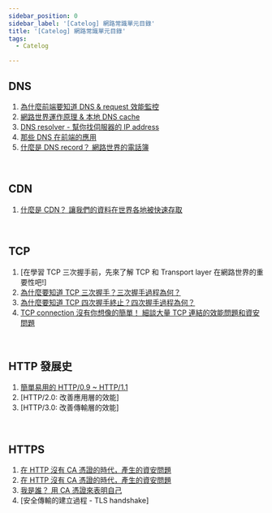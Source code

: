 ```yaml
---
sidebar_position: 0
sidebar_label: '[Catelog] 網路常識單元目錄'
title: '[Catelog] 網路常識單元目錄'
tags:
  - Catelog

---
```


## DNS
1. [為什麼前端要知道 DNS & request 效能監控](./dns-1-why-know-dns)
2. [網路世界運作原理 & 本地 DNS cache](./dns-2-dns-cache.mdx)
3. [DNS resolver - 幫你找伺服器的 IP address](./dns-3-dns-resolver)
4. [那些 DNS 在前端的應用](./dns-4-application-in-frontend)
5. [什麼是 DNS record？ 網路世界的電話簿](./dns-5-dns-record)

<br />


## CDN
1. [什麼是 CDN？ 讓我們的資料在世界各地被快速存取](./cdn-1.mdx)

<br />


## TCP
1. [在學習 TCP 三次握手前，先來了解 TCP 和 Transport layer 在網路世界的重要性吧!]
2. [為什麼要知道 TCP 三次握手？三次握手過程為何？](./tcp-2-3-way-handshake)
3. [為什麼要知道 TCP 四次握手終止？四次握手過程為何？](./tcp-3-4-way-handshake-termination)
4. [TCP connection 沒有你想像的簡單！ 細談大量 TCP 連結的效能問題和資安問題](./tcp-4-performance-and-security)

<br />

## HTTP 發展史
1. [簡單易用的 HTTP/0.9 ~ HTTP/1.1](./http-history-1-http-1)
2. [HTTP/2.0: 改善應用層的效能]
3. [HTTP/3.0: 改善傳輸層的效能]

<br />

## HTTPS
1. [在 HTTP 沒有 CA 憑證的時代，產生的資安問題](./https-1-sniffing-attack)
2. [在 HTTP 沒有 CA 憑證的時代，產生的資安問題](./https-2-middle-man-attack)
3. [我是誰？ 用 CA 憑證來表明自己](./https-3-certificate-authority)
4. [安全傳輸的建立過程 - TLS handshake]

<br />


